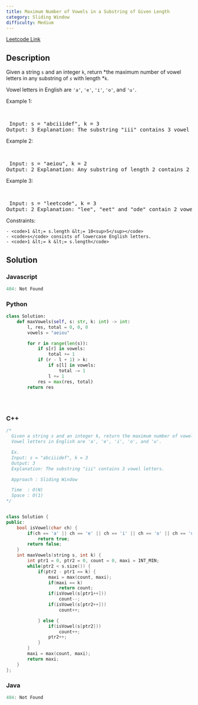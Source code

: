 ```yaml
---
title: Maximum Number of Vowels in a Substring of Given Length
category: Sliding Window
difficulty: Medium
---
```


<Callout>

[Leetcode Link](https://leetcode.com/problems/maximum-number-of-vowels-in-a-substring-of-given-length)

</Callout>

## Description
Given a string <code>s</code> and an integer <code>k</code>, return *the maximum number of vowel letters in any substring of *<code>s</code>* with length *<code>k</code>.

Vowel letters in English are <code>&#39;a&#39;</code>, <code>&#39;e&#39;</code>, <code>&#39;i&#39;</code>, <code>&#39;o&#39;</code>, and <code>&#39;u&#39;</code>.

 
Example 1:

<br /><pre className="overflow-x-auto">
Input: s = &quot;abciiidef&quot;, k = 3
Output: 3
Explanation: The substring &quot;iii&quot; contains 3 vowel letters.
</pre>

Example 2:

<br /><pre className="overflow-x-auto">
Input: s = &quot;aeiou&quot;, k = 2
Output: 2
Explanation: Any substring of length 2 contains 2 vowels.
</pre>

Example 3:

<br /><pre className="overflow-x-auto">
Input: s = &quot;leetcode&quot;, k = 3
Output: 2
Explanation: &quot;lee&quot;, &quot;eet&quot; and &quot;ode&quot; contain 2 vowels.
</pre>

 
Constraints:


	- <code>1 &lt;= s.length &lt;= 10<sup>5</sup></code>
	- <code>s</code> consists of lowercase English letters.
	- <code>1 &lt;= k &lt;= s.length</code>



## Solution

### Javascript
```javascript
404: Not Found
```
### Python
```python
class Solution:
    def maxVowels(self, s: str, k: int) -> int:
        l, res, total = 0, 0, 0
        vowels = "aeiou"

        for r in range(len(s)):
            if s[r] in vowels:
                total += 1
            if (r - l + 1) > k:
                if s[l] in vowels:
                    total -= 1
                l += 1
            res = max(res, total)
        return res

            
            

```
### C++
```cpp
/*
  Given a string s and an integer k, return the maximum number of vowel letters in any substring of s with length k.
  Vowel letters in English are 'a', 'e', 'i', 'o', and 'u'.

  Ex.
  Input: s = "abciiidef", k = 3
  Output: 3
  Explanation: The substring "iii" contains 3 vowel letters.

  Approach : Sliding Window

  Time  : O(N)
  Space : O(1)
*/


class Solution {
public:
    bool isVowel(char ch) {
        if(ch == 'a' || ch == 'e' || ch == 'i' || ch == 'o' || ch == 'u') 
            return true;
        return false;
    }
    int maxVowels(string s, int k) {
        int ptr1 = 0, ptr2 = 0, count = 0, maxi = INT_MIN;
        while(ptr2 < s.size()) {
            if(ptr2 - ptr1 == k) {
                maxi = max(count, maxi);
                if(maxi == k)
                    return count;
                if(isVowel(s[ptr1++]))
                    count--;
                if(isVowel(s[ptr2++]))
                    count++;

            } else {
                if(isVowel(s[ptr2]))
                    count++;
                ptr2++;
            }
        }
        maxi = max(count, maxi);
        return maxi;
    }
};

```
### Java
```java
404: Not Found
```


